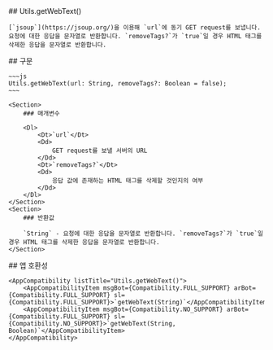 
<Section>
    ## Utils.getWebText()

    [`jsoup`](https://jsoup.org/)을 이용해 `url`에 동기 GET request를 보냅니다. 요청에 대한 응답을 문자열로 반환합니다. `removeTags?`가 `true`일 경우 HTML 태그를 삭제한 응답을 문자열로 반환합니다.
</Section>
<Section>
    ## 구문

    ~~~js
    Utils.getWebText(url: String, removeTags?: Boolean = false);
    ~~~

    <Section>
        ### 매개변수

        <Dl>
            <Dt>`url`</Dt>
            <Dd>
                GET request를 보낼 서버의 URL
            </Dd>
            <Dt>`removeTags?`</Dt>
            <Dd>
                응답 값에 존재하는 HTML 태그를 삭제할 것인지의 여부
            </Dd>
        </Dl>
    </Section>
    <Section>
        ### 반환값

        `String` - 요청에 대한 응답을 문자열로 반환합니다. `removeTags?`가 `true`일 경우 HTML 태그를 삭제한 응답을 문자열로 반환합니다.
    </Section>
</Section>
<Section>
    ## 앱 호환성

    <AppCompatibility listTitle="Utils.getWebText()">
        <AppCompatibilityItem msgBot={Compatibility.FULL_SUPPORT} arBot={Compatibility.FULL_SUPPORT} sl={Compatibility.FULL_SUPPORT}>`getWebText(String)`</AppCompatibilityItem>
        <AppCompatibilityItem msgBot={Compatibility.NO_SUPPORT} arBot={Compatibility.FULL_SUPPORT} sl={Compatibility.NO_SUPPORT}>`getWebText(String, Boolean)`</AppCompatibilityItem>
    </AppCompatibility>
</Section>